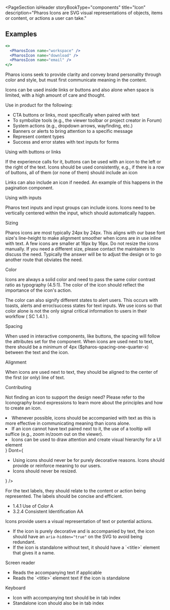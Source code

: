 
<PageSection
  isHeader
  storyBookType="components"
  title="Icon"
  description="Pharos Icons are SVG visual representations of objects, items or content, or actions a user can take."
></PageSection>

## Examples

```jsx live
<>
  <PharosIcon name="workspace" />
  <PharosIcon name="download" />
  <PharosIcon name="email" />
</>
```

<PageSection topMargin title="Usage">
  <PageSection title="When to use" subSectionLevel={1}>
    <p>
      Pharos icons seek to provide clarity and convey brand personality through color and style, but
      must first communicate meaning in the content.
    </p>
    <p>
      Icons can be used inside links or buttons and also alone when space is limited, with a high
      amount of care and thought.
    </p>
    <PharosHeading level="4" preset="2">
      Use in product for the following:
    </PharosHeading>
    <ul>
      <li>CTA buttons or links, most specifically when paired with text</li>
      <li>To symbolize tools (e.g., the viewer toolbar or project creator in Forum)</li>
      <li>System actions (e.g., dropdown arrows, wayfinding, etc.)</li>
      <li>Banners or alerts to bring attention to a specific message</li>
      <li>Represent content types</li>
      <li>Success and error states with text inputs for forms</li>
    </ul>
    <PharosHeading level="4" preset="2">
      Using with buttons or links
    </PharosHeading>
    <p>
      If the experience calls for it, buttons can be used with an icon to the left or the right of
      the text. Icons should be used consistently, e.g., if there is a row of buttons, all of them
      (or none of them) should include an icon
    </p>
    <p>
      Links can also include an icon if needed. An example of this happens in the pagination
      component.
    </p>
    <PharosHeading level="4" preset="2">
      Using with inputs
    </PharosHeading>
    <p>
      Pharos text inputs and input groups can include icons. Icons need to be vertically centered
      within the input, which should automatically happen.
    </p>
  </PageSection>
  <PageSection title="Formatting" subSectionLevel={1}>
    <PharosHeading level="4" preset="2">
      Sizing
    </PharosHeading>
    <p>
      Pharos icons are most typically 24px by 24px. This aligns with our base font size's
      line-height to make alignment smoother when icons are in use inline with text. A few icons are
      smaller at 16px by 16px. Do not resize the icons manually. If you need a different size,
      please contact the maintainers to discuss the need. Typically the answer will be to adjust the
      design or to go another route that obviates the need.
    </p>
    <PharosHeading level="4" preset="2">
      Color
    </PharosHeading>
    <p>
      Icons are always a solid color and need to pass the same color contrast ratio as typography
      (4.5:1). The color of the icon should reflect the importance of the icon's action.
    </p>
    <p>
      The color can also signify different states to alert users. This occurs with
      <PharosLink href="/components/toast">toasts</PharosLink>,<PharosLink href="/components/alert">
        alerts
      </PharosLink> and error/success states for
      <PharosLink href="/components/text-input">text inputs</PharosLink>. We use icons so that color
      alone is not the only signal critical information to users in their workflow (
      <PharosLink href="https://www.w3.org/TR/UNDERSTANDING-WCAG20/visual-audio-contrast-without-color.html">
        SC 1.4.1
      </PharosLink>
      ).
    </p>
    <PharosHeading level="4" preset="2">
      Spacing
    </PharosHeading>
    <p>
      When used in interactive components, like buttons, the spacing will follow the attributes set
      for the component. When icons are used next to text, there should be a minimum of 4px
      ($pharos-spacing-one-quarter-x) between the text and the icon.
    </p>
    <PharosHeading level="4" preset="2">
      Alignment
    </PharosHeading>
    <p>
      When icons are used next to text, they should be aligned to the center of the first (or only)
      line of text.
    </p>
    <PharosHeading level="4" preset="2">
      Contributing
    </PharosHeading>
    <p>
      Not finding an icon to support the design need? Please refer to the
      <PharosLink href="/brand-expressions/iconography">
        Iconography brand expressions
      </PharosLink> to learn more about the principles and how to create an icon.
    </p>
  </PageSection>
</PageSection>

<PageSection title="Best practices">
  <BestPractices
    Do={
      <ul>
        <li>
          Whenever possible, icons should be accompanied with text as this is more effective in
          communicating meaning than icons alone.
        </li>
        <li>
          If an icon cannot have text paired next to it, the use of a tooltip will suffice (e.g.,
          zoom in/zoom out on the viewer).
        </li>
        <li>Icons can be used to draw attention and create visual hierarchy for a UI element</li>
      </ul>
    }
    Dont={
      <ul>
        <li>
          Using icons should never be for purely decorative reasons. Icons should provide or
          reinforce meaning to our users.
        </li>
        <li>Icons should never be resized.</li>
      </ul>
    }
  />
</PageSection>

<PageSection title="Content guidelines">
  <p>
    For the text labels, they should relate to the content or action being represented. The labels
    should be concise and efficient.
  </p>
</PageSection>

<PageSection title="Accessibility">
  <PageSection title="Relevant WCAG guidelines" subSectionLevel={1} lessMargin>
    <ul>
      <li>
        <PharosLink href="https://www.w3.org/WAI/WCAG21/Understanding/use-of-color.html">
          1.4.1 Use of Color A
        </PharosLink>
      </li>
      <li>
        <PharosLink href="https://www.w3.org/WAI/WCAG21/Understanding/consistent-identification">
          3.2.4 Consistent Identification AA
        </PharosLink>
      </li>
    </ul>
  </PageSection>
  <PageSection title="Importance" subSectionLevel={1} lessMargin>
    <p>Icons provide users a visual representation of text or potential actions.</p>
  </PageSection>
  <PageSection title="Code expectations" subSectionLevel={1} lessMargin>
    <ul>
      <li>
        If the icon is purely decorative and is accompanied by text, the icon should have an 
        <code>aria-hidden="true"</code> on the SVG to avoid being redundant.
      </li>
      <li>
        If the icon is standalone without text, it should have a `&lt;title&gt;` element that gives
        it a name.
      </li>
    </ul>
  </PageSection>
  <PageSection title="Expected actions" subSectionLevel={1} lessMargin>
    <div style={{ marginBottom: 'var(--pharos-spacing-1-x)' }}>
      <PharosHeading level="4" preset="1--bold">
        Screen reader
      </PharosHeading>
      <ul>
        <li>Reads the accompanying text if applicable</li>
        <li>Reads the `&lt;title&gt;` element text if the icon is standalone</li>
      </ul>
    </div>
    <PharosHeading level="4" preset="1--bold">
      Keyboard
    </PharosHeading>
    <ul>
      <li>Icon with accompanying text should be in tab index</li>
      <li>Standalone icon should also be in tab index</li>
    </ul>
  </PageSection>
</PageSection>
